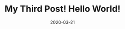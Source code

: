 ---
title: My Third Post! Hello World!
slug: my-third-post
date: 2020-03-21
featureImage: anime-kn.png
excerpt: KhanhNoiDepZai 
---